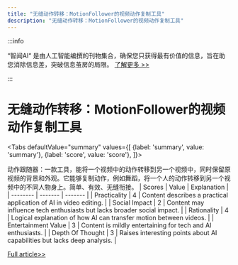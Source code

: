 ```yaml
---
title: "无缝动作转移：MotionFollower的视频动作复制工具"
description: "无缝动作转移：MotionFollower的视频动作复制工具"
---
```



:::info

“智闻AI“ 是由人工智能编撰的刊物集合，确保您只获得最有价值的信息，旨在助您消除信息差，突破信息茧房的局限。  [了解更多 >>](/)

:::

# 无缝动作转移：MotionFollower的视频动作复制工具


<Tabs
	defaultValue="summary"
	values={[
	{label: 'summary', value: 'summary'},
	{label: 'score', value: 'score'},
]}>
<TabItem value="summary">


动作跟随器：一款工具，能将一个视频中的动作转移到另一个视频中，同时保留原视频的背景和外观。它能够复制动作，例如舞蹈，将一个人的动作转移到另一个视频中的不同人物身上。简单、有效、无缝衔接。
</TabItem>
<TabItem value="score">
	| Scores     | Value   | Explanation |
	| -------- | ------- | ------- |
	| Practicality  | 4    | Content describes a practical application of AI in video editing.    |
	| Social Impact | 2     | Content may influence tech enthusiasts but lacks broader social impact.    |
	| Rationality    | 4    | Logical explanation of how AI can transfer motion between videos.    |
	| Entertainment Value    | 3    | Content is mildly entertaining for tech and AI enthusiasts.    |
	| Depth Of Thought    | 3    | Raises interesting points about AI capabilities but lacks deep analysis.    |
</TabItem>
</Tabs>

[Full article>>](https://x.com/imxiaohu/status/1799648392110645355)
